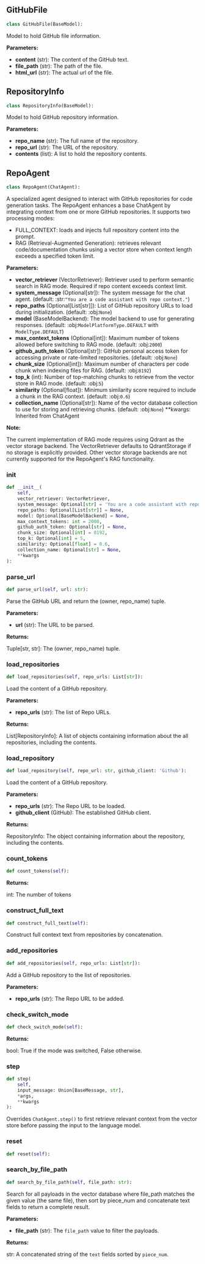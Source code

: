 <a id="camel.agents.repo_agent"></a>

<a id="camel.agents.repo_agent.GitHubFile"></a>

## GitHubFile

```python
class GitHubFile(BaseModel):
```

Model to hold GitHub file information.

**Parameters:**

- **content** (str): The content of the GitHub text.
- **file_path** (str): The path of the file.
- **html_url** (str): The actual url of the file.

<a id="camel.agents.repo_agent.RepositoryInfo"></a>

## RepositoryInfo

```python
class RepositoryInfo(BaseModel):
```

Model to hold GitHub repository information.

**Parameters:**

- **repo_name** (str): The full name of the repository.
- **repo_url** (str): The URL of the repository.
- **contents** (list): A list to hold the repository contents.

<a id="camel.agents.repo_agent.RepoAgent"></a>

## RepoAgent

```python
class RepoAgent(ChatAgent):
```

A specialized agent designed to interact with GitHub repositories for
code generation tasks.
The RepoAgent enhances a base ChatAgent by integrating context from
one or more GitHub repositories. It supports two processing modes:
- FULL_CONTEXT: loads and injects full repository content into the
prompt.
- RAG (Retrieval-Augmented Generation): retrieves relevant
code/documentation chunks using a vector store when context
length exceeds a specified token limit.

**Parameters:**

- **vector_retriever** (VectorRetriever): Retriever used to perform semantic search in RAG mode. Required if repo content exceeds context limit.
- **system_message** (Optional[str]): The system message for the chat agent. (default: :str:`"You are a code assistant with repo context."`)
- **repo_paths** (Optional[List[str]]): List of GitHub repository URLs to load during initialization. (default: :obj:`None`)
- **model** (BaseModelBackend): The model backend to use for generating responses. (default: :obj:`ModelPlatformType.DEFAULT` with `ModelType.DEFAULT`)
- **max_context_tokens** (Optional[int]): Maximum number of tokens allowed before switching to RAG mode. (default: :obj:`2000`)
- **github_auth_token** (Optional[str]): GitHub personal access token for accessing private or rate-limited repositories. (default: :obj:`None`)
- **chunk_size** (Optional[int]): Maximum number of characters per code chunk when indexing files for RAG. (default: :obj:`8192`)
- **top_k** (int): Number of top-matching chunks to retrieve from the vector store in RAG mode. (default: :obj:`5`)
- **similarity** (Optional[float]): Minimum similarity score required to include a chunk in the RAG context. (default: :obj:`0.6`)
- **collection_name** (Optional[str]): Name of the vector database collection to use for storing and retrieving chunks. (default: :obj:`None`) **kwargs: Inherited from ChatAgent

**Note:**

The current implementation of RAG mode requires using Qdrant as the
vector storage backend. The VectorRetriever defaults to QdrantStorage
if no storage is explicitly provided. Other vector storage backends
are not currently supported for the RepoAgent's RAG functionality.

<a id="camel.agents.repo_agent.RepoAgent.__init__"></a>

### __init__

```python
def __init__(
    self,
    vector_retriever: VectorRetriever,
    system_message: Optional[str] = 'You are a code assistant with repo context.',
    repo_paths: Optional[List[str]] = None,
    model: Optional[BaseModelBackend] = None,
    max_context_tokens: int = 2000,
    github_auth_token: Optional[str] = None,
    chunk_size: Optional[int] = 8192,
    top_k: Optional[int] = 5,
    similarity: Optional[float] = 0.6,
    collection_name: Optional[str] = None,
    **kwargs
):
```

<a id="camel.agents.repo_agent.RepoAgent.parse_url"></a>

### parse_url

```python
def parse_url(self, url: str):
```

Parse the GitHub URL and return the (owner, repo_name) tuple.

**Parameters:**

- **url** (str): The URL to be parsed.

**Returns:**

  Tuple[str, str]: The (owner, repo_name) tuple.

<a id="camel.agents.repo_agent.RepoAgent.load_repositories"></a>

### load_repositories

```python
def load_repositories(self, repo_urls: List[str]):
```

Load the content of a GitHub repository.

**Parameters:**

- **repo_urls** (str): The list of Repo URLs.

**Returns:**

  List[RepositoryInfo]: A list of objects containing information
about the all repositories, including the contents.

<a id="camel.agents.repo_agent.RepoAgent.load_repository"></a>

### load_repository

```python
def load_repository(self, repo_url: str, github_client: 'Github'):
```

Load the content of a GitHub repository.

**Parameters:**

- **repo_urls** (str): The Repo URL to be loaded.
- **github_client** (GitHub): The established GitHub client.

**Returns:**

  RepositoryInfo: The object containing information
about the repository, including the contents.

<a id="camel.agents.repo_agent.RepoAgent.count_tokens"></a>

### count_tokens

```python
def count_tokens(self):
```

**Returns:**

  int: The number of tokens

<a id="camel.agents.repo_agent.RepoAgent.construct_full_text"></a>

### construct_full_text

```python
def construct_full_text(self):
```

Construct full context text from repositories by concatenation.

<a id="camel.agents.repo_agent.RepoAgent.add_repositories"></a>

### add_repositories

```python
def add_repositories(self, repo_urls: List[str]):
```

Add a GitHub repository to the list of repositories.

**Parameters:**

- **repo_urls** (str): The Repo URL to be added.

<a id="camel.agents.repo_agent.RepoAgent.check_switch_mode"></a>

### check_switch_mode

```python
def check_switch_mode(self):
```

**Returns:**

  bool: True if the mode was switched, False otherwise.

<a id="camel.agents.repo_agent.RepoAgent.step"></a>

### step

```python
def step(
    self,
    input_message: Union[BaseMessage, str],
    *args,
    **kwargs
):
```

Overrides `ChatAgent.step()` to first retrieve relevant context
from the vector store before passing the input to the language model.

<a id="camel.agents.repo_agent.RepoAgent.reset"></a>

### reset

```python
def reset(self):
```

<a id="camel.agents.repo_agent.RepoAgent.search_by_file_path"></a>

### search_by_file_path

```python
def search_by_file_path(self, file_path: str):
```

Search for all payloads in the vector database where
file_path matches the given value (the same file),
then sort by piece_num and concatenate text fields to return a
complete result.

**Parameters:**

- **file_path** (str): The `file_path` value to filter the payloads.

**Returns:**

  str: A concatenated string of the `text` fields sorted by
`piece_num`.
